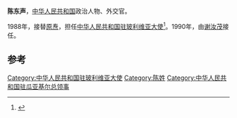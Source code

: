 '''陈东声'''，[[中华人民共和国|中华人民共和国]]政治人物、外交官。

1988年，接替[[原焘|原焘]]，担任[[中国驻玻利维亚大使列表|中华人民共和国驻玻利维亚大使]]<ref>{{cite web|author=中华人民共和国外交部|title=中国驻玻利维亚历任大使|url=http://www.mfa.gov.cn/chn/pds/ziliao/wjrw/2167/2174/t9283.htm|publisher=中华人民共和国外交部|accessdate=2012-03-09}}</ref>。1990年，由[[谢汝茂|谢汝茂]]接任。

== 参考 ==
{{reflist}}
{{start box}}
{{s-dip}}
{{succession box|[[原焘|原焘]]|[[谢汝茂|谢汝茂]]|[[中国驻玻利维亚大使列表|中华人民共和国驻玻利维亚大使]]|1988年8月-1990年4月}}
{{end box}}
{{中国政治人物小作品}}

[[Category:中华人民共和国驻玻利维亚大使|Category:中华人民共和国驻玻利维亚大使]]
[[Category:陈姓|Category:陈姓]]
[[Category:中华人民共和国驻瓜亚基尔总领事|Category:中华人民共和国驻瓜亚基尔总领事]]